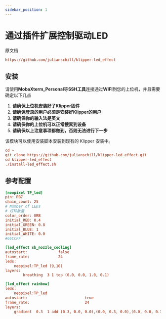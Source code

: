 ```yaml
---
sidebar_position: 1
---
```




# 通过插件扩展控制驱动LED

原文档

```cfg
https://github.com/julianschill/klipper-led_effect
```

## 安装

请使用**MobaXterm_Personal**等**SSH工具**连接通过**WIFI**到您的上位机，并且需要确定以下几点

1. **请确保上位机安装好了Klipper固件**
2. **请确保登录的用户必须是安装好Klipper的用户**
3. **请确保你的输入法是英文**
4. **请确保你的上位机可以正常搜索到设备**
5. **请确保以上注意事项都做到，否则无法进行下一步**

该模块可以使用安装脚本安装到现有的 Klipper 安装中。

```cfg
cd ~
git clone https://github.com/julianschill/klipper-led_effect.git
cd klipper-led_effect
./install-led_effect.sh
```

## 参考配置

```cfg
[neopixel TP_led]
pin: PB7
chain_count: 25
# Number of LEDs
# 灯珠数量
color_order: GRB
initial_RED: 0.4    
initial_GREEN: 0.8
initial_BLUE: 1
initial_WHITE: 0.0
#66CCFF 

[led_effect sb_nozzle_cooling]
autostart:              false
frame_rate:             24
leds:
    neopixel:TP_led (9,10)
layers:
        breathing  3 1 top (0.0, 0.0, 1.0, 0.1)

[led_effect rainbow]
leds:
    neopixel:TP_led
autostart:                          true
frame_rate:                         24
layers:
    gradient  0.3  1 add (0.3, 0.0, 0.0),(0.0, 0.3, 0.0),(0.0, 0.0, 0.3)

```

